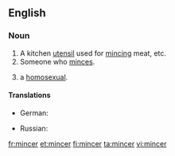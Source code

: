 ==English==

===Noun===
{{en-noun}}

# A kitchen [[utensil]] used for [[mince|mincing]] meat, etc.
# Someone who [[mince|minces]].
# {{British|slang|derogatory}} a [[homosexual]].

====Translations====
{{trans-top}}
* German: {{t|de|Fleischwolf|m}}
{{trans-mid}}
* Russian: {{t|ru|мясорубка|f|tr=m'asorúbka}}
{{trans-bottom}}

[[fr:mincer]]
[[et:mincer]]
[[fi:mincer]]
[[ta:mincer]]
[[vi:mincer]]